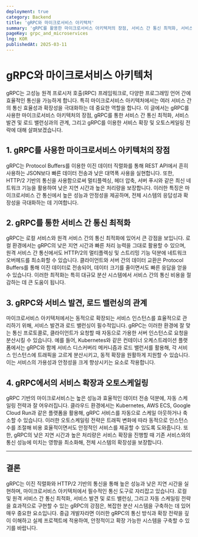 ```yaml
---
deployment: true
category: Backend
title: 'gRPC와 마이크로서비스 아키텍처'
summary: 'gRPC를 활용한 마이크로서비스 아키텍처의 장점, 서비스 간 통신 최적화, 서비스 발견 및 로드 밸런싱, 그리고 오토스케일링 전략에 대해 알아봅니다.'
pageKey: grpc_and_microservices
lng: KOR
publishedAt: 2025-03-11
---
```


# gRPC와 마이크로서비스 아키텍처

gRPC는 고성능 원격 프로시저 호출(RPC) 프레임워크로, 다양한 프로그래밍 언어 간에 효율적인 통신을 가능하게 합니다. 특히 마이크로서비스 아키텍처에서는 여러 서비스 간의 통신 효율성과 확장성을 극대화하는 데 중요한 역할을 합니다. 이 글에서는 gRPC를 사용한 마이크로서비스 아키텍처의 장점, gRPC를 통한 서비스 간 통신 최적화, 서비스 발견 및 로드 밸런싱과의 관계, 그리고 gRPC를 이용한 서비스 확장 및 오토스케일링 전략에 대해 살펴보겠습니다.

## 1. gRPC를 사용한 마이크로서비스 아키텍처의 장점

gRPC는 Protocol Buffers를 이용한 이진 데이터 직렬화를 통해 REST API에서 흔히 사용하는 JSON보다 빠른 데이터 전송과 낮은 대역폭 사용을 실현합니다. 또한, HTTP/2 기반의 통신을 사용함으로써 멀티플렉싱, 헤더 압축, 서버 푸시와 같은 최신 네트워크 기능을 활용하여 낮은 지연 시간과 높은 처리량을 보장합니다. 이러한 특징은 마이크로서비스 간 통신에서 높은 성능과 안정성을 제공하며, 전체 시스템의 응답성과 확장성을 극대화하는 데 기여합니다.

## 2. gRPC를 통한 서비스 간 통신 최적화

gRPC는 로컬 서비스와 원격 서비스 간의 통신 최적화에 있어서 큰 강점을 보입니다. 로컬 환경에서는 gRPC의 낮은 지연 시간과 빠른 처리 능력을 그대로 활용할 수 있으며, 원격 서비스 간 통신에서도 HTTP/2의 멀티플렉싱 및 스트리밍 기능 덕분에 네트워크 오버헤드를 최소화할 수 있습니다. 클라이언트와 서버 간의 데이터 교환은 Protocol Buffers를 통해 이진 데이터로 전송되어, 데이터 크기를 줄이면서도 빠른 응답을 얻을 수 있습니다. 이러한 최적화는 특히 대규모 분산 시스템에서 서비스 간의 통신 비용을 절감하는 데 큰 도움이 됩니다.

## 3. gRPC와 서비스 발견, 로드 밸런싱의 관계

마이크로서비스 아키텍처에서는 동적으로 확장되는 서비스 인스턴스를 효율적으로 관리하기 위해, 서비스 발견과 로드 밸런싱이 필수적입니다. gRPC는 이러한 환경에 잘 맞는 통신 프로토콜로, 클라이언트가 요청할 때 자동으로 가용한 서버 인스턴스로 요청을 분산시킬 수 있습니다. 예를 들어, Kubernetes와 같은 컨테이너 오케스트레이션 플랫폼에서는 gRPC와 함께 서비스 디스커버리 메커니즘과 로드 밸런서를 활용해, 각 서비스 인스턴스에 트래픽을 고르게 분산시키고, 동적 확장을 원활하게 지원할 수 있습니다. 이는 서비스의 가용성과 안정성을 크게 향상시키는 요소로 작용합니다.

## 4. gRPC에서의 서비스 확장과 오토스케일링

gRPC 기반의 마이크로서비스는 높은 성능과 효율적인 데이터 전송 덕분에, 자동 스케일링 전략과 잘 어우러집니다. 클라우드 환경에서는 Kubernetes, AWS ECS, Google Cloud Run과 같은 플랫폼을 활용해, gRPC 서비스를 자동으로 스케일 아웃하거나 축소할 수 있습니다. 이러한 오토스케일링 전략은 트래픽 변화에 따라 동적으로 인스턴스 수를 조절해 비용 효율적이면서도 안정적인 서비스를 제공할 수 있도록 도와줍니다. 또한, gRPC의 낮은 지연 시간과 높은 처리량은 서비스 확장을 진행할 때 기존 서비스와의 통신 성능에 미치는 영향을 최소화해, 전체 시스템의 확장성을 보장합니다.

---

## 결론

gRPC는 이진 직렬화와 HTTP/2 기반의 통신을 통해 높은 성능과 낮은 지연 시간을 실현하며, 마이크로서비스 아키텍처에서 필수적인 통신 도구로 자리잡고 있습니다. 로컬 및 원격 서비스 간 통신 최적화, 서비스 발견 및 로드 밸런싱, 그리고 자동 스케일링 전략을 효과적으로 구현할 수 있는 gRPC의 강점은, 복잡한 분산 시스템을 구축하는 데 있어 매우 중요한 요소입니다. 중급 개발자라면 이러한 gRPC의 통신 방식과 확장 전략을 깊이 이해하고 실제 프로젝트에 적용하여, 안정적이고 확장 가능한 시스템을 구축할 수 있기를 바랍니다.
